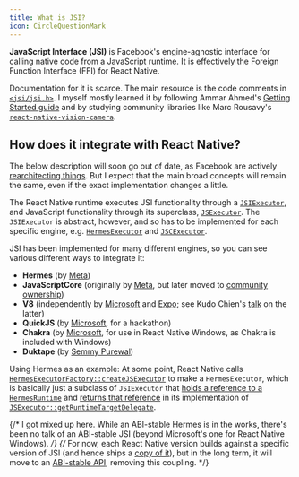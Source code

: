 ```yaml
---
title: What is JSI?
icon: CircleQuestionMark
---
```


**JavaScript Interface (JSI)** is Facebook's engine-agnostic interface for calling native code from a JavaScript runtime. It is effectively the Foreign Function Interface (FFI) for React Native.

Documentation for it is scarce. The main resource is the code comments in [`<jsi/jsi.h>`](https://github.com/facebook/hermes/blob/main/API/jsi/jsi/jsi.h). I myself mostly learned it by following Ammar Ahmed's [Getting Started guide](https://blog.notesnook.com/getting-started-react-native-jsi/) and by studying community libraries like Marc Rousavy's [`react-native-vision-camera`](https://github.com/mrousavy/react-native-vision-camera).

## How does it integrate with React Native?

<Callout type='warn'>

The below description will soon go out of date, as Facebook are actively [rearchitecting things](https://github.com/facebook/react-native/blob/4fb42c84d8b841523d7e9f10ddc0e01c4ecf68b5/packages/react-native/ReactCommon/cxxreact/JSExecutor.h#L52-L53). But I expect that the main broad concepts will remain the same, even if the exact implementation changes a little.

</Callout>

The React Native runtime executes JSI functionality through a [`JSIExecutor`](https://github.com/facebook/react-native/blob/4fb42c84d8b841523d7e9f10ddc0e01c4ecf68b5/packages/react-native/ReactCommon/jsiexecutor/jsireact/JSIExecutor.h#L70-L72), and JavaScript functionality through its superclass, [`JSExecutor`](https://github.com/facebook/react-native/blob/4fb42c84d8b841523d7e9f10ddc0e01c4ecf68b5/packages/react-native/ReactCommon/cxxreact/JSExecutor.h#L26). The `JSIExecutor` is abstract, however, and so has to be implemented for each specific engine, e.g. [`HermesExecutor`](https://github.com/facebook/react-native/blob/7f57018e252a140e0311dd74dbd1ac442753d28e/packages/react-native/ReactCommon/hermes/executor/HermesExecutorFactory.h#L47) and [`JSCExecutor`](https://github.com/facebook/react-native/blob/7e2f17ffe229e09288deba9061221835300ec153/packages/react-native/ReactAndroid/src/main/java/com/facebook/react/jscexecutor/JSCExecutor.kt#L20-L21).

<Callout type='info'>

JSI has been implemented for many different engines, so you can see various different ways to integrate it:

- **Hermes** (by [Meta](https://github.com/facebook/hermes/tree/main/API/jsi/jsi))
- **JavaScriptCore** (originally by [Meta](https://github.com/facebook/react-native/commit/8174d028116f00b6e89968d368b719ec8b7f6ff6), but later moved to [community ownership](https://github.com/react-native-community/javascriptcore))
- **V8** (independently by [Microsoft](https://github.com/microsoft/v8-jsi) and [Expo](https://github.com/Kudo/react-native-v8); see Kudo Chien's [talk](https://www.youtube.com/watch?v=6e0b2O6NRz4) on the latter)
- **QuickJS** (by [Microsoft](https://github.com/tudorms/QuickJSI), for a hackathon)
- **Chakra** (by [Microsoft](https://github.com/microsoft/react-native-windows/tree/261dda2ee168fd83c0c5960bfcd24777bdf5c2b8/vnext/Chakra), for use in React Native Windows, as Chakra is included with Windows)
- **Duktape** (by [Semmy Purewal](https://github.com/semmypurewal/duktape-jsi))

</Callout>

Using Hermes as an example: At some point, React Native calls [`HermesExecutorFactory::createJSExecutor`](https://github.com/facebook/react-native/blob/7f57018e252a140e0311dd74dbd1ac442753d28e/packages/react-native/ReactCommon/hermes/executor/HermesExecutorFactory.cpp#L195) to make a `HermesExecutor`, which is basically just a subclass of `JSIExecutor` that [holds a reference to a `HermesRuntime`](https://github.com/facebook/react-native/blob/7f57018e252a140e0311dd74dbd1ac442753d28e/packages/react-native/ReactCommon/hermes/executor/HermesExecutorFactory.h#L55) and [returns that reference](https://github.com/facebook/react-native/blob/09a7e0a0fc850b536eafba3ad3f516c3c43543d7/packages/react-native/ReactCommon/hermes/executor/HermesExecutorFactory.cpp#L262) in its implementation of [`JSExecutor::getRuntimeTargetDelegate`](https://github.com/facebook/react-native/blob/09a7e0a0fc850b536eafba3ad3f516c3c43543d7/packages/react-native/ReactCommon/cxxreact/JSExecutor.h#L152).

{/* I got mixed up here. While an ABI-stable Hermes is in the works, there's been no talk of an ABI-stable JSI (beyond Microsoft's one for React Native Windows). */}
{/* For now, each React Native version builds against a specific version of JSI (and hence ships a [copy of it](https://github.com/facebook/react-native/blob/main/packages/react-native/ReactCommon/jsi/jsi/jsi.h)), but in the long term, it will move to an [ABI-stable API](https://github.com/facebook/hermes/tree/static_h/API/hermes_abi), removing this coupling. */}
